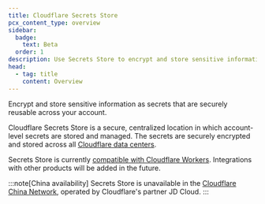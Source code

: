 ```yaml
---
title: Cloudflare Secrets Store
pcx_content_type: overview
sidebar:
  badge:
    text: Beta
  order: 1
description: Use Secrets Store to encrypt and store sensitive information as secrets that are securely reusable across your Cloudflare account.
head:
  - tag: title
    content: Overview
---
```



<Description>
Encrypt and store sensitive information as secrets that are securely reusable across your account.
</Description>

<Plan id="secrets_store.properties.availability.summary" />

Cloudflare Secrets Store is a secure, centralized location in which account-level secrets are stored and managed. The secrets are securely encrypted and stored across all [Cloudflare data centers](https://www.cloudflare.com/network/).

Secrets Store is currently [compatible with Cloudflare Workers](/secrets-store/integrations/workers/). Integrations with other products will be added in the future.

:::note[China availability]
Secrets Store is unavailable in the [Cloudflare China Network](/china-network/), operated by Cloudflare's partner JD Cloud.
:::
